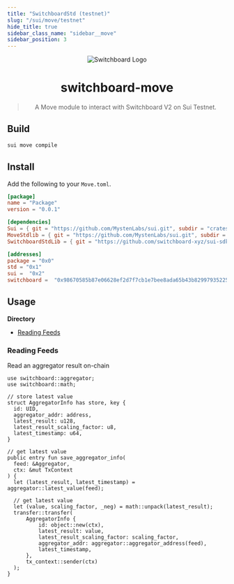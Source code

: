 ```yaml
---
title: "SwitchboardStd (testnet)"
slug: "/sui/move/testnet"
hide_title: true
sidebar_class_name: "sidebar__move"
sidebar_position: 3
---
```


<div align="center">

![Switchboard Logo](https://github.com/switchboard-xyz/sbv2-core/raw/main/website/static/img/icons/switchboard/avatar.png)

# switchboard-move

> A Move module to interact with Switchboard V2 on Sui Testnet.

</div>

## Build

```bash
sui move compile
```

## Install

Add the following to your `Move.toml`.

```toml
[package]
name = "Package"
version = "0.0.1"

[dependencies]
Sui = { git = "https://github.com/MystenLabs/sui.git", subdir = "crates/sui-framework/packages/sui-framework", rev = "testnet" }
MoveStdlib = { git = "https://github.com/MystenLabs/sui.git", subdir = "crates/sui-framework/packages/move-stdlib", rev = "testnet" }
SwitchboardStdLib = { git = "https://github.com/switchboard-xyz/sui-sdk.git", subdir = "move/testnet/switchboard_std/", rev = "main"  }

[addresses]
package = "0x0"
std = "0x1"
sui =  "0x2"
switchboard =  "0x98670585b87e06628ef2d7f7cb1e7bee8ada65b43b82997935225a7e6e21d18e"
```

## Usage

**Directory**

- [Reading Feeds](#reading-feeds)

### Reading Feeds

Read an aggregator result on-chain

```move
use switchboard::aggregator;
use switchboard::math;

// store latest value
struct AggregatorInfo has store, key {
  id: UID,
  aggregator_addr: address,
  latest_result: u128,
  latest_result_scaling_factor: u8,
  latest_timestamp: u64,
}

// get latest value
public entry fun save_aggregator_info(
  feed: &Aggregator,
  ctx: &mut TxContext
) {
  let (latest_result, latest_timestamp) = aggregator::latest_value(feed);

  // get latest value
  let (value, scaling_factor, _neg) = math::unpack(latest_result);
  transfer::transfer(
      AggregatorInfo {
          id: object::new(ctx),
          latest_result: value,
          latest_result_scaling_factor: scaling_factor,
          aggregator_addr: aggregator::aggregator_address(feed),
          latest_timestamp,
      },
      tx_context::sender(ctx)
  );
}
```
